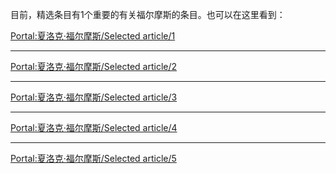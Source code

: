 目前，精选条目有1个重要的有关福尔摩斯的条目。也可以在这里看到：

[[Portal:夏洛克·福尔摩斯/Selected_article/1|Portal:夏洛克·福尔摩斯/Selected article/1]]
{{Portal:夏洛克·福尔摩斯/Selected article/1}}

----
[[Portal:夏洛克·福尔摩斯/Selected_article/2|Portal:夏洛克·福尔摩斯/Selected article/2]]
{{Portal:夏洛克·福尔摩斯/Selected article/2}}

----
[[Portal:夏洛克·福尔摩斯/Selected_article/3|Portal:夏洛克·福尔摩斯/Selected article/3]]
{{Portal:夏洛克·福尔摩斯/Selected article/3}}

----
[[Portal:夏洛克·福尔摩斯/Selected_article/4|Portal:夏洛克·福尔摩斯/Selected article/4]]
{{Portal:夏洛克·福尔摩斯/Selected article/4}}

----
[[Portal:夏洛克·福尔摩斯/Selected_article/5|Portal:夏洛克·福尔摩斯/Selected article/5]]
{{Portal:夏洛克·福尔摩斯/Selected article/5}}

{{purge page}}